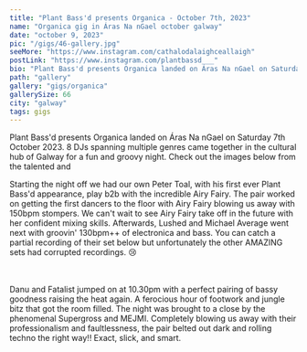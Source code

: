 ---
title: "Plant Bass'd presents Organica - October 7th, 2023"
name: "Organica gig in Áras Na nGael october galway"
date: "october 9, 2023"
pic: "/gigs/46-gallery.jpg"
seeMore: "https://www.instagram.com/cathalodalaighceallaigh"
postLink: "https://www.instagram.com/plantbassd___"
bio: "Plant Bass'd presents Organica landed on Áras Na nGael on Saturday 7th October 2023. 8 DJs spanning multiple genres came together in the cultural hub of Galway for a fun and groovy night."
path: "gallery"
gallery: "gigs/organica"
gallerySize: 66
city: "galway"
tags: gigs
---

Plant Bass'd presents Organica landed on Áras Na nGael on Saturday 7th October 2023. 8 DJs spanning multiple genres came together in the cultural hub of Galway for a fun and groovy night. Check out the images below from the talented <HoverLink url="https://www.instagram.com/cathalodalaighceallaigh/" name="@cathalodalaighceallaigh" external /> and <HoverLink url="https://www.instagram.com/thegalwayhook.her/" name="@thegalwayhook.her" external />

Starting the night off we had our own Peter Toal, with his first ever Plant Bass'd appearance, play b2b with the incredible Airy Fairy. The pair worked on getting the first dancers to the floor with Airy Fairy blowing us away with 150bpm stompers. We can't wait to see Airy Fairy take off in the future with her confident mixing skills. Afterwards, Lushed and Michael Average went next with groovin' 130bpm++ of electronica and bass. You can catch a partial recording of their set below but unfortunately the other AMAZING sets had corrupted recordings. 😢

<br />
<SoundCloud
  url="https://soundcloud.com/user-539927634-768243942/organica-71023-lushed-b2b-michael-average"
  height="220px"
/>

<br />
Danu and Fatalist jumped on at 10.30pm with a perfect pairing of bassy goodness raising the heat again.
A ferocious hour of footwork and jungle bitz that got the room filled. The night was brought to a close
by the phenomenal Supergross and MEJMI. Completely blowing us away with their professionalism and faultlessness,
the pair belted out dark and rolling techno the right way!! Exact, slick, and smart.
